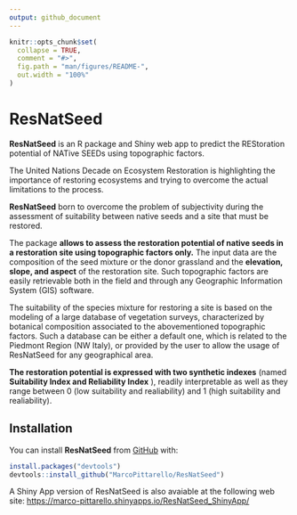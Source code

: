 ```yaml
---
output: github_document
---
```


<!-- README.md is generated from README.Rmd. Please edit that file -->

```r
knitr::opts_chunk$set(
  collapse = TRUE,
  comment = "#>",
  fig.path = "man/figures/README-",
  out.width = "100%"
)
```

# ResNatSeed

**ResNatSeed** is an R package and Shiny web app to predict the REStoration potential of NATive SEEDs using topographic factors.

The United Nations Decade on Ecosystem Restoration is highlighting the importance of restoring ecosystems and trying to overcome the actual limitations to the process.

**ResNatSeed** born to overcome the problem of subjectivity during the assessment of suitability between native seeds and a site that must be restored.

The package **allows to assess the restoration potential of native seeds in a restoration site using topographic factors only.** The input data are the composition of the seed mixture or the donor grassland and the **elevation, slope, and aspect** of the restoration site. Such topographic factors are easily retrievable both in the field and through any Geographic Information System (GIS) software.

The suitability of the species mixture for restoring a site is based on the modeling of a large database of vegetation surveys, characterized by botanical composition associated to the abovementioned topographic factors. Such a database can be either a default one, which is related to the Piedmont Region (NW Italy), or provided by the user to allow the usage of ResNatSeed for any geographical area.

**The restoration potential is expressed with two synthetic indexes** (named **Suitability Index and Reliability Index** ), readily interpretable as well as they range between 0 (low suitability and realiability) and 1 (high suitability and realiability).

## Installation

You can install **ResNatSeed** from [GitHub](https://github.com/) with:

``` r
install.packages("devtools")
devtools::install_github("MarcoPittarello/ResNatSeed")
```

A Shiny App version of ResNatSeed is also avaiable at the following web site: <https://marco-pittarello.shinyapps.io/ResNatSeed_ShinyApp/>
